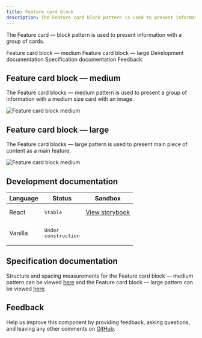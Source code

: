 ```yaml
---
title: Feature card block
description: The Feature card block pattern is used to present information with a group of cards.
---
```


<PageDescription>

The Feature card &mdash; block pattern is used to present information with a group of cards.

</PageDescription>

<AnchorLinks>

<AnchorLink>Feature card block &mdash; medium</AnchorLink>
<AnchorLink>Feature card block &mdash; large</AnchorLink>
<AnchorLink>Development documentation</AnchorLink>
<AnchorLink>Specification documentation</AnchorLink>
<AnchorLink>Feedback</AnchorLink>

</AnchorLinks>

## Feature card block &mdash; medium
The Feature card blocks &mdash; medium pattern is used to present a group of information with a medium size card with an image.

![Feature card block medium](../../images/pattern/feature-card-block-medium.jpg)

## Feature card block &mdash; large
The Feature card blocks &mdash; large pattern is used to present main piece of content as a main feature.

![Feature card block medium](../../images/pattern/feature-card-block-large.jpg)


## Development documentation

| Language      | Status        | Sandbox                                                                              |
| ------------- | -----------   | ------------------------------------------------------------------------             |
| React         | <div><span class="bx--tag bx--tag--green"><pre>Stable</pre></span></div>        | <a href="https://ibmdotcom-react.mybluemix.net/?path=/story/patterns-blocks-featurecardblockmedium--default" target="_blank">View storybook</a>   |
| Vanilla       | <div><span class="bx--tag bx--tag--cool-gray"><pre>Under construction</pre></span></div>  |

## Specification documentation

Structure and spacing measurements for the Feature card block &mdash; medium pattern can be viewed <a href="https://ibm.box.com/s/pasipprq3njaholcg9bgtnv7khzq4kkq" target="_blank">here</a> and the Feature card block &mdash; large pattern can be viewed <a href="https://ibm.box.com/s/fort8v1pj93z0ax6zgipcu0mbxsuwry1" target="_blank">here</a>.

## Feedback

Help us improve this component by providing feedback, asking questions, and leaving any other comments on <a href="https://github.com/carbon-design-system/ibm-dotcom-library" target="_blank">GitHub</a>.
